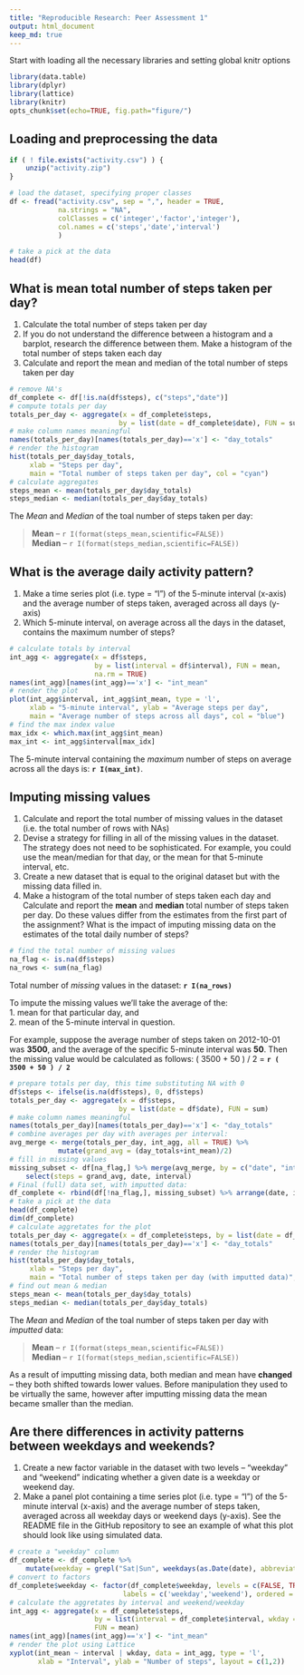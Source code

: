 ```yaml
---
title: "Reproducible Research: Peer Assessment 1"
output: html_document
keep_md: true
---
```


Start with loading all the necessary libraries and setting global knitr options
```r
library(data.table)
library(dplyr)
library(lattice)
library(knitr)
opts_chunk$set(echo=TRUE, fig.path="figure/")
```

## Loading and preprocessing the data
```r
if ( ! file.exists("activity.csv") ) {
    unzip("activity.zip")
}

# load the dataset, specifying proper classes
df <- fread("activity.csv", sep = ",", header = TRUE, 
            na.strings = "NA",
            colClasses = c('integer','factor','integer'),
            col.names = c('steps','date','interval')
            )

# take a pick at the data
head(df)
```


## What is mean total number of steps taken per day?
1. Calculate the total number of steps taken per day
2. If you do not understand the difference between a histogram and a barplot, research the difference between them. Make a histogram of the total number of steps taken each day
3. Calculate and report the mean and median of the total number of steps taken per day

```r
# remove NA's
df_complete <- df[!is.na(df$steps), c("steps","date")]
# compute totals per day
totals_per_day <- aggregate(x = df_complete$steps, 
                           by = list(date = df_complete$date), FUN = sum)
# make column names meaningful
names(totals_per_day)[names(totals_per_day)=='x'] <- "day_totals"
# render the histogram
hist(totals_per_day$day_totals, 
     xlab = "Steps per day",
     main = "Total number of steps taken per day", col = "cyan")
# calculate aggregates
steps_mean <- mean(totals_per_day$day_totals)
steps_median <- median(totals_per_day$day_totals)
```
The *Mean* and *Median* of the toal number of steps taken per day:

> **Mean** -- `r I(format(steps_mean,scientific=FALSE))`  
> **Median** -- `r I(format(steps_median,scientific=FALSE))`  

## What is the average daily activity pattern?
1. Make a time series plot (i.e. type = "l") of the 5-minute interval (x-axis) and the average number of steps taken, averaged across all days (y-axis)
2. Which 5-minute interval, on average across all the days in the dataset, contains the maximum number of steps?

```r
# calculate totals by interval
int_agg <- aggregate(x = df$steps,
                     by = list(interval = df$interval), FUN = mean,
                     na.rm = TRUE)
names(int_agg)[names(int_agg)=='x'] <- "int_mean"
# render the plot
plot(int_agg$interval, int_agg$int_mean, type = 'l',
     xlab = "5-minute interval", ylab = "Average steps per day",
     main = "Average number of steps across all days", col = "blue")
# find the max index value
max_idx <- which.max(int_agg$int_mean)
max_int <- int_agg$interval[max_idx]
```
The 5-minute interval containing the *maximum* number of steps on average across all the days is: **`r I(max_int)`**.



## Imputing missing values
1. Calculate and report the total number of missing values in the dataset (i.e. the total number of rows with NAs)
2. Devise a strategy for filling in all of the missing values in the dataset. The strategy does not need to be sophisticated. For example, you could use the mean/median for that day, or the mean for that 5-minute interval, etc.
3. Create a new dataset that is equal to the original dataset but with the missing data filled in.
4. Make a histogram of the total number of steps taken each day and Calculate and report the **mean** and **median** total number of steps taken per day. Do these values differ from the estimates from the first part of the assignment? What is the impact of imputing missing data on the estimates of the total daily number of steps?
```r
# find the total number of missing values
na_flag <- is.na(df$steps)
na_rows <- sum(na_flag)
```
Total number of *missing* values in the dataset: **`r I(na_rows)`**

To impute the missing values we'll take the average of the:  
1. mean for that particular day, and  
2. mean of the 5-minute interval in question.  

For example, suppose the average number of steps taken on 2012-10-01 was **3500**, and the average of the specific 5-minute interval was **50**. Then the missing value would be calculated as follows:
( 3500 + 50 ) / 2
= **`r ( 3500 + 50 ) / 2`**

```r
# prepare totals per day, this time substituting NA with 0
df$steps <- ifelse(is.na(df$steps), 0, df$steps)
totals_per_day <- aggregate(x = df$steps, 
                           by = list(date = df$date), FUN = sum)
# make column names meaningful
names(totals_per_day)[names(totals_per_day)=='x'] <- "day_totals"
# combine averages per day with averages per interval:
avg_merge <- merge(totals_per_day, int_agg, all = TRUE) %>%
            mutate(grand_avg = (day_totals+int_mean)/2)
# fill in missing values
missing_subset <- df[na_flag,] %>% merge(avg_merge, by = c("date", "interval")) %>% 
    select(steps = grand_avg, date, interval)
# Final (full) data set, with imputted data:
df_complete <- rbind(df[!na_flag,], missing_subset) %>% arrange(date, interval)
# take a pick at the data
head(df_complete)
dim(df_complete)
# calculate aggretates for the plot
totals_per_day <- aggregate(x = df_complete$steps, by = list(date = df_complete$date), FUN = sum)
names(totals_per_day)[names(totals_per_day)=='x'] <- "day_totals"
# render the histogram
hist(totals_per_day$day_totals, 
     xlab = "Steps per day",
     main = "Total number of steps taken per day (with imputted data)", col = "cyan")
# find out mean & median
steps_mean <- mean(totals_per_day$day_totals)
steps_median <- median(totals_per_day$day_totals)

```
The *Mean* and *Median* of the toal number of steps taken per day with *imputted* data:

> **Mean** -- `r I(format(steps_mean,scientific=FALSE))`  
> **Median** -- `r I(format(steps_median,scientific=FALSE))`  

As a result of imputting missing data, both median and mean have **changed** -- they both shifted towards lower values. Before manipulation they used to be virtually the same, however after imputting missing data the mean became smaller than the median.

## Are there differences in activity patterns between weekdays and weekends?

1. Create a new factor variable in the dataset with two levels – “weekday” and “weekend” indicating whether a given date is a weekday or weekend day.
2. Make a panel plot containing a time series plot (i.e. type = "l") of the 5-minute interval (x-axis) and the average number of steps taken, averaged across all weekday days or weekend days (y-axis). See the README file in the GitHub repository to see an example of what this plot should look like using simulated data.

```r
# create a "weekday" column
df_complete <- df_complete %>%
    mutate(weekday = grepl("Sat|Sun", weekdays(as.Date(date), abbreviate = TRUE)))
# convert to factors
df_complete$weekday <- factor(df_complete$weekday, levels = c(FALSE, TRUE), 
                            labels = c('weekday','weekend'), ordered = TRUE)
# calculate the aggretates by interval and weekend/weekday
int_agg <- aggregate(x = df_complete$steps, 
                     by = list(interval = df_complete$interval, wkday = df_complete$weekday), 
                     FUN = mean)
names(int_agg)[names(int_agg)=='x'] <- "int_mean"
# render the plot using Lattice
xyplot(int_mean ~ interval | wkday, data = int_agg, type = 'l', 
       xlab = "Interval", ylab = "Number of steps", layout = c(1,2))
```
